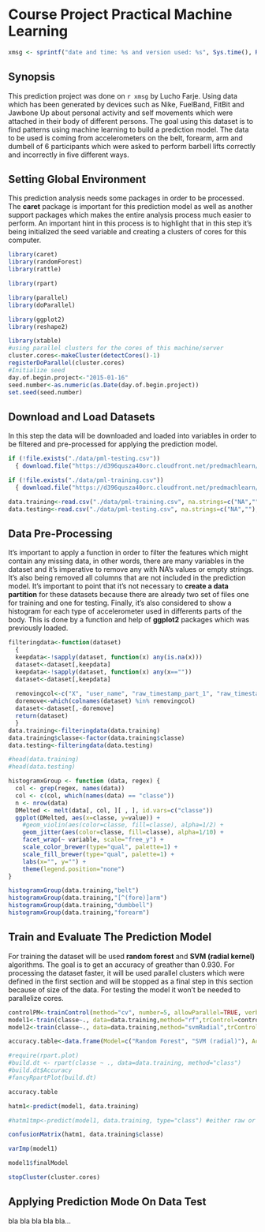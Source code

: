 Course Project Practical Machine Learning
=========================================

```r
xmsg <- sprintf("date and time: %s and version used: %s", Sys.time(), R.Version()$version.string)
```

Synopsis
--------
This prediction project was done on `r xmsg` by Lucho Farje. Using data which has been generated by devices such as Nike, FuelBand, FitBit and Jawbone Up about personal activity and self movements which were attached in their body of different persons. The goal using this dataset is to find patterns using machine learning to build a prediction model. The data to be used is coming from accelerometers on the belt, forearm, arm and dumbell of 6 participants which were asked to perform barbell lifts correctly and incorrectly in five different ways.

Setting Global Environment
--------------------------
This prediction analysis needs some packages in order to be processed. The **caret** package is important for this prediction model as well as another support packages which makes the entire analysis process much easier to perform.
An important hint in this process is to highlight that in this step it's being initialized the seed variable and creating a clusters of cores for this computer. 

```r
library(caret)
library(randomForest)
library(rattle)

library(rpart)

library(parallel)
library(doParallel)

library(ggplot2)
library(reshape2)

library(xtable)
#using parallel clusters for the cores of this machine/server
cluster.cores<-makeCluster(detectCores()-1)
registerDoParallel(cluster.cores)
#Initialize seed
day.of.begin.project<-"2015-01-16"
seed.number<-as.numeric(as.Date(day.of.begin.project))
set.seed(seed.number)
```

Download and Load Datasets
--------------------------
In this step the data will be downloaded and loaded into variables in order to be filtered and pre-processed for applying the prediction model.

```r
if (!file.exists("./data/pml-testing.csv"))
  { download.file("https://d396qusza40orc.cloudfront.net/predmachlearn/pml-testing.csv", "./data/pml-testing.csv") }

if (!file.exists("./data/pml-training.csv"))
  { download.file("https://d396qusza40orc.cloudfront.net/predmachlearn/pml-training.csv", "./data/pml-training.csv") }

data.training<-read.csv("./data/pml-training.csv", na.strings=c("NA",""), stringsAsFactors=FALSE)
data.testing<-read.csv("./data/pml-testing.csv", na.strings=c("NA",""), stringsAsFactors=FALSE)
```

Data Pre-Processing
-------------------
It's important to apply a function in order to filter the features which might contain any missing data, in other words, there are many variables in the dataset and it's imperative to remove any with NA's values or empty strings. It's also being removed all columns that are not included in the prediction model.
It's important to point that it's not necessary to **create a data partition** for these datasets because there are already two set of files one for training and one for testing.
Finally, it's also considered to show a histogram for each type of accelerometer used in differents parts of the body. This is done by a function and help of **ggplot2** packages which was previously loaded.

```r
filteringdata<-function(dataset)
  {
  keepdata<-!sapply(dataset, function(x) any(is.na(x)))
  dataset<-dataset[,keepdata]
  keepdata<-!sapply(dataset, function(x) any(x==""))
  dataset<-dataset[,keepdata]
  
  removingcol<-c("X", "user_name", "raw_timestamp_part_1", "raw_timestamp_part_2", "cvtd_timestamp", "new_window", "num_window")
  doremove<-which(colnames(dataset) %in% removingcol)
  dataset<-dataset[,-doremove]
  return(dataset)
  }
data.training<-filteringdata(data.training)
data.training$classe<-factor(data.training$classe)
data.testing<-filteringdata(data.testing)

#head(data.training)
#head(data.testing)

histogramxGroup <- function (data, regex) {
  col <- grep(regex, names(data))
  col <- c(col, which(names(data) == "classe"))
  n <- nrow(data)
  DMelted <- melt(data[, col, ][ , ], id.vars=c("classe"))
  ggplot(DMelted, aes(x=classe, y=value)) +
    #geom_violin(aes(color=classe, fill=classe), alpha=1/2) +
    geom_jitter(aes(color=classe, fill=classe), alpha=1/10) +
    facet_wrap(~ variable, scale="free_y") +
    scale_color_brewer(type="qual", palette=1) +
    scale_fill_brewer(type="qual", palette=1) +
    labs(x="", y="") +
    theme(legend.position="none")
}

histogramxGroup(data.training,"belt")
histogramxGroup(data.training,"[^(fore)]arm")
histogramxGroup(data.training,"dumbbell")
histogramxGroup(data.training,"forearm")

```

Train and Evaluate The Prediction Model
---------------------------------------
For training the dataset will be used **random forest** and **SVM (radial kernel)** algorithms. The goal is to get an accuracy of greather than 0.930. For processing the dataset faster, it will be used parallel clusters which were defined in the first section and will be stopped as a final step in this section because of size of the data. For testing the model it won't be needed to parallelize cores. 

```r
controlPM<-trainControl(method="cv", number=5, allowParallel=TRUE, verboseIter=TRUE)
model1<-train(classe~., data=data.training,method="rf",trControl=controlPM)
model2<-train(classe~., data=data.training,method="svmRadial",trControl=controlPM)

accuracy.table<-data.frame(Model=c("Random Forest", "SVM (radial)"), Accuracy=c(round(max(head(model1$results)$Accuracy),3), round(max(head(model2$results)$Accuracy),3)))

#require(rpart.plot)
#build.dt <- rpart(classe ~ ., data=data.training, method="class")
#build.dt$Accuracy
#fancyRpartPlot(build.dt)

accuracy.table

hatm1<-predict(model1, data.training)

#hatm1tmp<-predict(model1, data.training, type="class") #either raw or prob

confusionMatrix(hatm1, data.training$classe)

varImp(model1)

model1$finalModel

stopCluster(cluster.cores)
```


Applying Prediction Mode On Data Test
-------------------------------------
bla bla bla bla bla...


